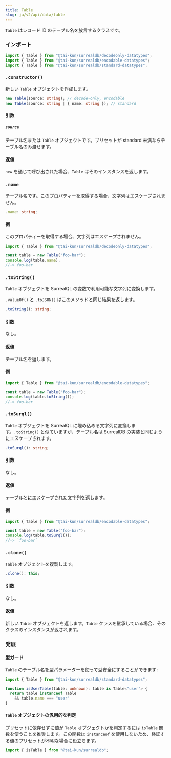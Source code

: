```yaml
---
title: Table
slug: ja/v2/api/data/table
---
```



`Table` はレコード ID のテーブル名を放言するクラスです。

### インポート

```ts
import { Table } from "@tai-kun/surrealdb/decodeonly-datatypes";
import { Table } from "@tai-kun/surrealdb/encodable-datatypes";
import { Table } from "@tai-kun/surrealdb/standard-datatypes";
```

### `.constructor()`

新しい `Table` オブジェクトを作成します。

```ts
new Table(source: string); // decode-only, encodable
new Table(source: string | { name: string }); // standard
```

#### 引数

##### `source`

テーブル名または `Table` オブジェクトです。プリセットが standard 未満ならテーブル名のみ渡せます。

#### 返値

`new` を通じて呼び出された場合、`Table` はそのインスタンスを返します。

### `.name` <Badge variant="instance" /><Badge variant="property" /><Badge variant="decodeonly" />

テーブル名です。このプロパティーを取得する場合、文字列はエスケープされません。

```ts
.name: string;
```

#### 例

このプロパティーを取得する場合、文字列はエスケープされません。

```ts
import { Table } from "@tai-kun/surrealdb/decodeonly-datatypes";

const table = new Table("foo-bar");
console.log(table.name);
//-> foo-bar
```

### `.toString()` <Badge variant="instance" /><Badge variant="method" /><Badge variant="encodable" />

`Table` オブジェクトを SurrealQL の変数で利用可能な文字列に変換します。

`.valueOf()` と `.toJSON()` はこのメソッドと同じ結果を返します。

```ts
.toString(): string;
```

#### 引数

なし。

#### 返値

テーブル名を返します。

#### 例

```ts
import { Table } from "@tai-kun/surrealdb/encodable-datatypes";

const table = new Table("foo-bar");
console.log(table.toString());
//-> foo-bar
```

### `.toSurql()` <Badge variant="instance" /><Badge variant="method" /><Badge variant="encodable" />

`Table` オブジェクトを SurrealQL に埋め込める文字列に変換します。`.toString()` と似ていますが、テーブル名は SurrealDB の実装と同じようにエスケープされます。

```ts
.toSurql(): string;
```

#### 引数

なし。

#### 返値

テーブル名にエスケープされた文字列を返します。

#### 例

```ts
import { Table } from "@tai-kun/surrealdb/encodable-datatypes";

const table = new Table("foo-bar");
console.log(table.toSurql());
//-> `foo-bar`
```

### `.clone()` <Badge variant="instance" /><Badge variant="method" /><Badge variant="standard" />

`Table` オブジェクトを複製します。

```ts
.clone(): this;
```

#### 引数

なし。

#### 返値

新しい `Table` オブジェクトを返します。`Table` クラスを継承している場合、そのクラスのインスタンスが返されます。

### 発展

#### 型ガード

`Table` のテーブル名を型パラメーターを使って型安全にすることができます:

```ts
import { Table } from "@tai-kun/surrealdb/standard-datatypes";

function isUserTable(table: unknown): table is Table<"user"> {
  return table instanceof Table
    && table.name === "user"
}
```

#### `Table` オブジェクトの汎用的な判定

プリセットに依存せずに値が `Table` オブジェクトかを判定するには `isTable` 関数を使うことを推奨します。この関数は `instanceof` を使用しないため、検証する値のプリセットが不明な場合に役立ちます。

```ts
import { isTable } from "@tai-kun/surrealdb";
```
